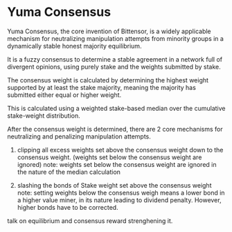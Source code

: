 # Yuma Consensus

Yuma Consensus, the core invention of Bittensor, is a widely applicable mechanism for neutralizing manipulation attempts from minority groups in a dynamically stable honest majority equilibrium. 

It is a fuzzy consensus to determine a stable agreement in a network full of divergent opinions, using purely stake and the weights submitted by stake.

The consensus weight is calculated by determining the highest weight supported by at least the stake majority, meaning the majority has submitted either equal or higher weight. 

This is calculated using a weighted stake-based median over the cumulative stake-weight distribution.

After the consensus weight is determined, there are 2 core mechanisms for neutralizing and penalizing manipulation attempts.

1. clipping all excess weights set above the consensus weight down to the consensus weight.  (weights set below the consensus weight are ignored)
note: weights set below the consensus weight are ignored in the nature of the median calculation

2. slashing the bonds of Stake weight set above the consensus weight 
note: setting weights below the consensus weigh means a lower bond in a higher value miner, in its nature leading to dividend penalty. However, higher bonds have to be corrected.

talk on equilibrium and consensus reward strenghening it.